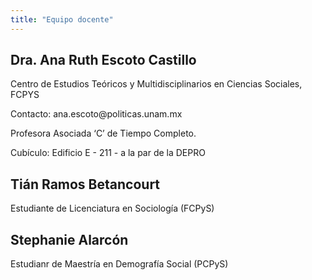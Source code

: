 ```yaml
---
title: "Equipo docente"
---
```


## Dra. Ana Ruth Escoto Castillo

Centro de Estudios Teóricos y Multidisciplinarios en Ciencias Sociales, FCPYS

Contacto: ana.escoto\@politicas.unam.mx

Profesora Asociada 'C' de Tiempo Completo.

Cubículo: Edificio E - 211 - a la par de la DEPRO

## Tián Ramos Betancourt

Estudiante de Licenciatura en Sociología (FCPyS)

## Stephanie Alarcón

Estudianr de Maestría en Demografía Social (PCPyS)